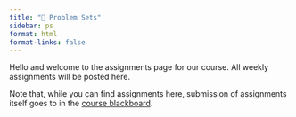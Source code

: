 ```yaml
---
title: "📝 Problem Sets"
sidebar: ps
format: html
format-links: false
---
```


Hello and welcome to the assignments page for our course. All weekly assignments will be posted here.

Note that, while you can find assignments here, submission of assignments itself goes to in the [course blackboard](https://blackboard.syr.edu).
